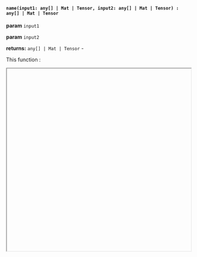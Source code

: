 

#### `name(input1: any[] | Mat | Tensor, input2: any[] | Mat | Tensor) : any[] | Mat | Tensor`

**param** `input1` 

**param** `input2` 

**returns:** `any[] | Mat | Tensor` - 

This function :



<iframe src=""
    width="100%"
    height="500px">
</iframe>